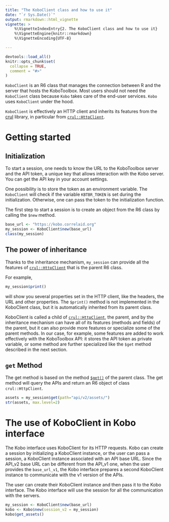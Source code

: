 ```yaml
---
title: "The KoboClient class and how to use it"
date: "`r Sys.Date()`"
output: rmarkdown::html_vignette
vignette: >
    %\VignetteIndexEntry{2. The KoboClient class and how to use it}
    %\VignetteEngine{knitr::rmarkdown}
    %\VignetteEncoding{UTF-8}

---
```


```r
devtools::load_all()
knitr::opts_chunk$set(
  collapse = TRUE,
  comment = "#>"
)
```

`KoboClient` is an R6 class that manages the connection between R and the server that hosts the KoboToolbox. 
Most users should not need the `KoboClient` class because `Kobo` takes care of the end-user services. `Kobo` uses `KoboClient` under the hood.

`KoboClient` is effectively an HTTP client and inherits its features from the 
[crul](https://github.com/ropensci/crul) library, in particular from 
[`crul::HttpClient`](https://docs.ropensci.org/crul/reference/HttpClient.html).

# Getting started

## Initialization
To start a session, one needs to know the URL to the KoboToolbox server and the
API token, a unique key that allows interaction with the Kobo server. You can get the API key in your account settings.

One possibility is to store the token as an environment variable. 
The `KoboClient` will check if the variable `KBTBR_TOKEN` is set during the initialization. Otherwise, one can pass the token to the initialization function. 

The first step to start a session is to create an object from the R6 class by calling the `$new` method. 

```r
base_url <- "https://kobo.correlaid.org"
my_session <- KoboClient$new(base_url)
class(my_session)
```


## The power of inheritance
Thanks to the inheritance mechanism, `my_session` can provide all the features of 
[`crul::HttpClient`](https://docs.ropensci.org/crul/reference/HttpClient.html)
that is the parent R6 class.

For example, 

```r
my_session$print()
```
will show you several properties set in the HTTP client, like the headers, the 
URL and other properties. The `$print()` method is not implemented in the KoboClient class, but it is automatically inherited from its parent class.

KoboClient is called a child of [`crul::HttpClient`](https://docs.ropensci.org/crul/reference/HttpClient.html),
the parent,  and by the inheritance mechanism can have all of its features
(methods and fields) of the parent, but it can also provide more features or
specialize some of the parent methods. In our case, for example, some features
are added to work effectively with the KoboToolbox API: it stores the API token
as private variable, or some method are further specialized like the `$get` 
method described in the next section.


## `get` Method

The get method is based on the method  [`$get()`](https://docs.ropensci.org/crul/reference/HttpClient.html#method-get)
of the parent class. 
The get method will query the APIs and return an R6 object of class `crul::HttpClient`. 

```r
assets = my_session$get(path="api/v2/assets/")
str(assets, max.level=2)
```

# The use of KoboClient in Kobo interface

The Kobo interface uses KoboClient for its HTTP requests. 
Kobo can create a session by initializing a KoboClient instance, or the user can pass a session, a KoboClient instance associated with an API base URL. 
Since the API_v2 base URL 
can be different from the API_v1 one, when the user provides the `base_url_v1`, the Kobo interface prepares a second KoboClient instance to communicate with the v1 version of the APIs. 

The user can create their KoboClient instance and then pass it to the Kobo interface.  The Kobo interface will use the session for all the communication with the servers.

```r
my_session <- KoboClient$new(base_url)
kobo <- Kobo$new(session_v2 = my_session)
kobo$get_assets()
```





